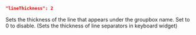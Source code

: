 ```json
"lineThickness": 2
```
Sets the thickness of the line that appears under the groupbox name. Set to 0 to disable. (Sets the thickness of line separators in keyboard widget)
